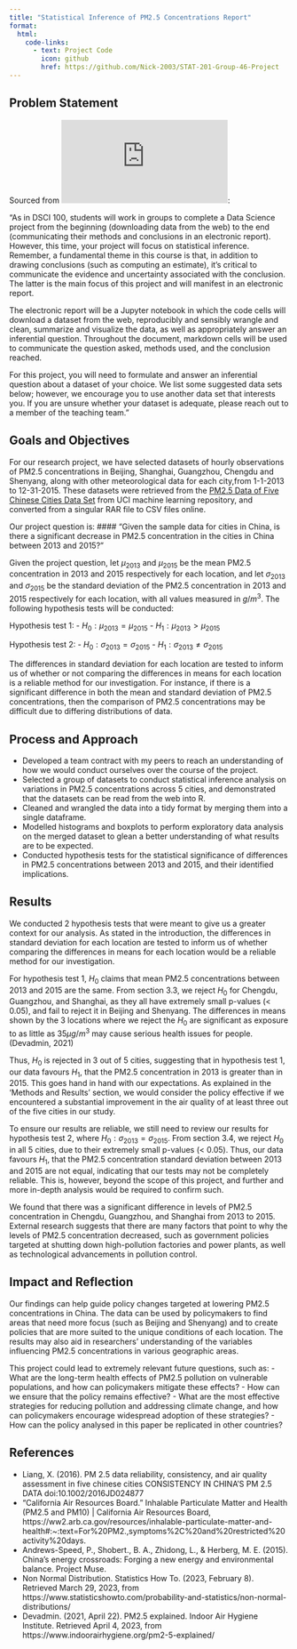```yaml
---
title: "Statistical Inference of PM2.5 Concentrations Report"
format:
  html:
    code-links:
      - text: Project Code
        icon: github
        href: https://github.com/Nick-2003/STAT-201-Group-46-Project
---
```


## Problem Statement

Sourced from ![UBC STAT 201 website](https://ubc-stat.github.io/stat-201/group-project.html):

"As in DSCI 100, students will work in groups to complete a Data Science project from the beginning (downloading data from the web) to the end (communicating their methods and conclusions in an electronic report). However, this time, your project will focus on statistical inference. Remember, a fundamental theme in this course is that, in addition to drawing conclusions (such as computing an estimate), it’s critical to communicate the evidence and uncertainty associated with the conclusion. The latter is the main focus of this project and will manifest in an electronic report.

The electronic report will be a Jupyter notebook in which the code cells will download a dataset from the web, reproducibly and sensibly wrangle and clean, summarize and visualize the data, as well as appropriately answer an inferential question. Throughout the document, markdown cells will be used to communicate the question asked, methods used, and the conclusion reached.

For this project, you will need to formulate and answer an inferential question about a dataset of your choice. We list some suggested data sets below; however, we encourage you to use another data set that interests you. If you are unsure whether your dataset is adequate, please reach out to a member of the teaching team."

## Goals and Objectives

For our research project, we have selected datasets of hourly observations of PM2.5 concentrations in Beijing, Shanghai, Guangzhou, Chengdu and Shenyang, along with other meteorological data for each city,from 1-1-2013 to 12-31-2015. These datasets were retrieved from the [PM2.5 Data of Five Chinese Cities Data Set](https://archive.ics.uci.edu/dataset/394/pm2+5+data+of+five+chinese+cities) from UCI machine learning repository, and converted from a singular RAR file to CSV files online. 

Our project question is: 
#### "Given the sample data for cities in China, is there a significant decrease in PM2.5 concentration in the cities in China between 2013 and 2015?" 

Given the project question, let $\mu_{2013}$ and $\mu_{2015}$ be the mean PM2.5 concentration in 2013 and 2015 respectively for each location, and let $\sigma_{2013}$ and $\sigma_{2015}$ be the standard deviation of the PM2.5 concentration in 2013 and 2015 respectively for each location, with all values measured in $g/m^3$. The following hypothesis tests will be conducted: 

Hypothesis test 1:
- $H_0: \mu_{2013} = \mu_{2015}$ 
- $H_1: \mu_{2013} > \mu_{2015}$

Hypothesis test 2:
- $H_0: \sigma_{2013} = \sigma_{2015}$ 
- $H_1: \sigma_{2013} \neq \sigma_{2015}$ 

The differences in standard deviation for each location are tested to inform us of whether or not comparing the differences in means for each location is a reliable method for our investigation. For instance, if there is a significant difference in both the mean and standard deviation of PM2.5 concentrations, then the comparison of PM2.5 concentrations may be difficult due to differing distributions of data.

## Process and Approach

- Developed a team contract with my peers to reach an understanding of how we would conduct ourselves over the course of the project.
- Selected a group of datasets to conduct statistical inference analysis on variations in PM2.5 concentrations across 5 cities, and demonstrated that the datasets can be read from the web into R.
- Cleaned and wrangled the data into a tidy format by merging them into a single dataframe.
- Modelled histograms and boxplots to perform exploratory data analysis on the merged dataset to glean a better understanding of what results are to be expected.
- Conducted hypothesis tests for the statistical significance of differences in PM2.5 concentrations between 2013 and 2015, and their identified implications.

## Results

We conducted 2 hypothesis tests that were meant to give us a greater context for our analysis. As stated in the introduction, the differences in standard deviation for each location are tested to inform us of whether comparing the differences in means for each location would be a reliable method for our investigation.

For hypothesis test 1, $H_0$ claims that mean PM2.5 concentrations between 2013 and 2015 are the same. From section 3.3, we reject $H_0$ for Chengdu, Guangzhou, and Shanghai, as they all have extremely small p-values (< 0.05), and fail to reject it in Beijing and Shenyang. The differences in means shown by the 3 locations where we reject the $H_0$ are significant as exposure to as little as 35$\mu g /m^{3}$ may cause serious health issues for people. (Devadmin, 2021)

Thus, $H_0$ is rejected in 3 out of 5 cities, suggesting that in hypothesis test 1, our data favours $H_1$, that the PM2.5 concentration in 2013 is greater than in 2015. This goes hand in hand with our expectations. As explained in the ‘Methods and Results’ section, we would consider the policy effective if we encountered a substantial improvement in the air quality of at least three out of the five cities in our study.
 
To ensure our results are reliable, we still need to review our results for hypothesis test 2, where $H_0: \sigma_{2013} = \sigma_{2015}$. From section 3.4, we reject $H_0$ in all 5 cities, due to their extremely small p-values (< 0.05). Thus, our data favours $H_1$, that the PM2.5 concentration standard deviation between 2013 and 2015 are not equal, indicating that our tests may not be completely reliable. This is, however, beyond the scope of this project, and further and more in-depth analysis would be required to confirm such.

We found that there was a significant difference in levels of PM2.5 concentration in Chengdu, Guangzhou, and Shanghai from 2013 to 2015. External research suggests that there are many factors that point to why the levels of PM2.5 concentration decreased, such as government policies targeted at shutting down high-pollution factories and power plants, as well as technological advancements in pollution control.

## Impact and Reflection

Our findings can help guide policy changes targeted at lowering PM2.5 concentrations in China. The data can be used by policymakers to find areas that need more focus (such as Beijing and Shenyang) and to create policies that are more suited to the unique conditions of each location. The results may also aid in researchers' understanding of the variables influencing PM2.5 concentrations in various geographic areas.

This project could lead to extremely relevant future questions, such as:
- What are the long-term health effects of PM2.5 pollution on vulnerable populations, and how can policymakers mitigate these effects?
- How can we ensure that the policy remains effective?
- What are the most effective strategies for reducing pollution and addressing climate change, and how can policymakers encourage widespread adoption of these strategies?
- How can the policy analysed in this paper be replicated in other countries?

## References

- Liang, X. (2016). PM 2.5 data reliability, consistency, and air quality assessment in five chinese cities CONSISTENCY IN CHINA'S PM 2.5 DATA doi:10.1002/2016JD024877
- “California Air Resources Board.” Inhalable Particulate Matter and Health (PM2.5 and PM10) | California Air Resources Board, https://ww2.arb.ca.gov/resources/inhalable-particulate-matter-and-health#:~:text=For%20PM2.,symptoms%2C%20and%20restricted%20activity%20days.
- Andrews-Speed, P., Shobert., B. A., Zhidong, L., &amp; Herberg, M. E. (2015). China's energy crossroads: Forging a new energy and environmental balance. Project Muse. 
- Non Normal Distribution. Statistics How To. (2023, February 8). Retrieved March 29, 2023, from https://www.statisticshowto.com/probability-and-statistics/non-normal-distributions/ 
- Devadmin. (2021, April 22). PM2.5 explained. Indoor Air Hygiene Institute. Retrieved April 4, 2023, from https://www.indoorairhygiene.org/pm2-5-explained/ 
